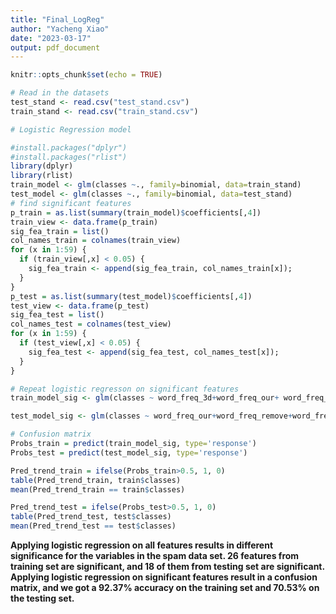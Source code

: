 ```yaml
---
title: "Final_LogReg"
author: "Yacheng Xiao"
date: "2023-03-17"
output: pdf_document
---
```


```r
knitr::opts_chunk$set(echo = TRUE)
```

```r
# Read in the datasets
test_stand <- read.csv("test_stand.csv")
train_stand <- read.csv("train_stand.csv")
```

```r
# Logistic Regression model

#install.packages("dplyr")
#install.packages("rlist")
library(dplyr)
library(rlist)
train_model <- glm(classes ~., family=binomial, data=train_stand)
test_model <- glm(classes ~., family=binomial, data=test_stand)
# find significant features
p_train = as.list(summary(train_model)$coefficients[,4])
train_view <- data.frame(p_train)
sig_fea_train = list()
col_names_train = colnames(train_view)
for (x in 1:59) {
  if (train_view[,x] < 0.05) {
    sig_fea_train <- append(sig_fea_train, col_names_train[x]);
  }
}
p_test = as.list(summary(test_model)$coefficients[,4])
test_view <- data.frame(p_test)
sig_fea_test = list()
col_names_test = colnames(test_view)
for (x in 1:59) {
  if (test_view[,x] < 0.05) {
    sig_fea_test <- append(sig_fea_test, col_names_test[x]);
  }
}
```
```r
# Repeat logistic regresson on significant features
train_model_sig <- glm(classes ~ word_freq_3d+word_freq_our+ word_freq_remove+word_freq_internet+word_freq_order+ word_freq_receive+word_freq_free+word_freq_business+word_freq_you+ word_freq_credit+word_freq_your+word_freq_000+word_freq_hp+ word_freq_george+word_freq_meeting+word_freq_project+word_freq_re+ word_freq_edu+word_freq_table+char_freq_.+char_freq_..3+ char_freq_..4+capital_run_length_average+ capital_run_length_longest+capital_run_length_total, family=binomial, data=train_stand)

test_model_sig <- glm(classes ~ word_freq_our+word_freq_remove+word_freq_free+word_freq_email+word_freq_your+word_freq_money+word_freq_hp+word_freq_george+word_freq_415+word_freq_technology+word_freq_1999+word_freq_project+word_freq_re+word_freq_edu+char_freq_.+char_freq_..4+char_freq_..5+capital_run_length_longest, family=binomial, data=test_stand)

```
```r
# Confusion matrix
Probs_train = predict(train_model_sig, type='response')
Probs_test = predict(test_model_sig, type='response')

Pred_trend_train = ifelse(Probs_train>0.5, 1, 0)
table(Pred_trend_train, train$classes)
mean(Pred_trend_train == train$classes)

Pred_trend_test = ifelse(Probs_test>0.5, 1, 0)
table(Pred_trend_test, test$classes)
mean(Pred_trend_test == test$classes)
```
**Applying logistic regression on all features results in different significance for the variables in the spam data set. 26 features from training set are significant, and 18 of them from testing set are significant. Applying logistic regression on significant features result in a confusion matrix, and we got a 92.37% accuracy on the training set and 70.53% on the testing set.**


